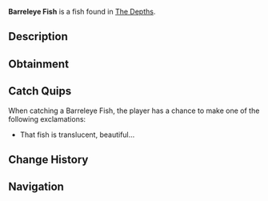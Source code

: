 {{FishInfobox
|image          = Barreleye Fish.png
|rarity         = Mythical
|sea            = First Sea
|location       = [[The Depths]]
|sublocation    = 
|sources        = Fishing Rod
|radar_location = 
|prog_speed     = -15
|xp             = 950
|weather        = 
|time           = Night
|season         = Summer
|bait           = Deep Coral
|base_weight    = 15
|base_value     = 4500
|weight_range   = 10
|base_chance    = 0.01
|base_resil     = 20
}}
'''Barreleye Fish''' is a {{Rarity|Mythical}} fish found in [[The Depths]].

== Description ==
{{Description|A transparent fish with a dome-shaped head and large, upward-facing eyes, adapted for deep waters with it's 3 eyes. The third eye has a similar effect that night-vision goggles have, giving it full 20/20 vision, even in the darkest of waters.|Bestiary Entry}}

== Obtainment ==
{{Description|Found in the deep ocean during the Night, drifting near bioluminescent creatures.|Bestiary Hint}}
{{Fish Availability|
The Depths
The Depths/Absolute Darkness
|top_rods      = 
Leviathan's Fang Rod\132492.54\215525.67;
Free Spirit Rod\117441.65\178886.63;
Trident Rod\114345.71\174170.91;
No-Life Rod\87068.8\142395.38;
Seraphic Rod\78740.66\127382.98;
Flimsy Rod\71689.87\221981.89;
Training Rod\57085.92\130942;
Lucky Rod\58136.74\98926.79;
Firefly Rod\73489.33\125325.33;
Ethereal Prism Rod\78172.73\126566.46;
Challenger's Rod\77184.94\126434.9;
Rod Of The Forgotten Fang\76446.1\124857.56;
Rod Of The Exalted One\74959.61\122035.44;
Rod Of The Depths\73838.35\116945.84;
Zeus Rod\70508.46\111671.93;
Verdant Shear Rod\70060.16\110052.61;
Blazebringer Rod\68535.28\106764.46;
Depthseeker Rod\65566.22\102618.85;
Volcanic Rod\61148.48\93141.11;
Avalanche Rod\58413.82\92389.46;
Steady Rod\24275.84\41106.75
|recommended   = Trident Rod
}}

== Catch Quips ==
When catching a Barreleye Fish, the player has a chance to make one of the following exclamations:
* That fish is translucent, beautiful...

== Change History ==
{{Change History|{{subst:Current Version}}}}

== Navigation ==
{{Fish Navbox|The Depths}}